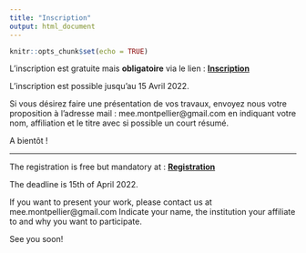 ```yaml
---
title: "Inscription"
output: html_document
---
```


```r
knitr::opts_chunk$set(echo = TRUE)
```

L'inscription est gratuite mais **obligatoire** via le lien :
[__Inscription__](https://evento.renater.fr/survey/11e-edition-mee-mode...-6jml76qw)

L'inscription est possible jusqu'au 15 Avril 2022. 

Si vous désirez faire une présentation de vos travaux, envoyez nous votre proposition à l'adresse mail : mee.montpellier@gmail.com en indiquant votre nom, affiliation et le titre avec si possible un court résumé. 

A bientôt ! 

-------------
The registration is free but mandatory at : [__Registration__](https://evento.renater.fr/survey/11e-edition-mee-mode...-6jml76qw) 

The deadline is 15th of April 2022. 

If you want to present your work, please contact us at mee.montpellier@gmail.com
Indicate your name, the institution your affiliate to and why you want to participate.

See you soon!

